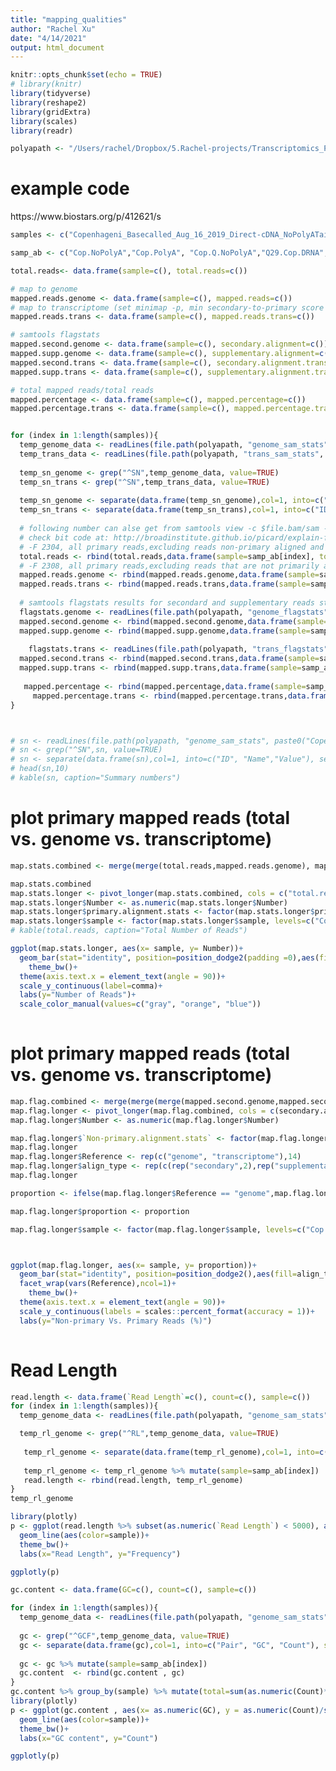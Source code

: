 ```yaml
---
title: "mapping_qualities"
author: "Rachel Xu"
date: "4/14/2021"
output: html_document
---
```


```r
knitr::opts_chunk$set(echo = TRUE)
# library(knitr)
library(tidyverse)
library(reshape2)
library(gridExtra)
library(scales)
library(readr)

polyapath <- "/Users/rachel/Dropbox/5.Rachel-projects/Transcriptomics_PolyATail/polyAtail"
```
# example code
https://www.biostars.org/p/412621/s
```r


samples <- c("Copenhageni_Basecalled_Aug_16_2019_Direct-cDNA_NoPolyATail","Copenhageni_Basecalled_Aug_16_2019_Direct-cDNA_PolyATail", "Copenhageni_Basecalled_Aug_16_2019_Direct-cDNA_Qiagen_NoPolyATail","Q29_Copenhageni_Basecalled_May_22_2020_Direct-RNA","Q36_Copenhageni_Basecalled_June_9_2020-Repeat_Direct-RNA","Q29_Copenhageni_Basecalled-June_11_2020_Repeat_Direct-RNA", "Q36_Copenhageni_Basecalled_June_9_2020-Repeat_Direct-RNA")

samp_ab <- c("Cop.NoPolyA","Cop.PolyA", "Cop.Q.NoPolyA","Q29.Cop.DRNA","Q36.Cop.DRNA", "Q29.Cop.DRNA.R","Q36.Cop.DRNA.R")

total.reads<- data.frame(sample=c(), total.reads=c())

# map to genome
mapped.reads.genome <- data.frame(sample=c(), mapped.reads=c())
# map to transcriptome (set minimap -p, min secondary-to-primary score ratio, [0.99])
mapped.reads.trans <- data.frame(sample=c(), mapped.reads.trans=c())

# samtools flagstats 
mapped.second.genome <- data.frame(sample=c(), secondary.alignment=c())
mapped.supp.genome <- data.frame(sample=c(), supplementary.alignment=c())
mapped.second.trans <- data.frame(sample=c(), secondary.alignment.trans=c())
mapped.supp.trans <- data.frame(sample=c(), supplementary.alignment.trans=c())

# total mapped reads/total reads
mapped.percentage <- data.frame(sample=c(), mapped.percentage=c())
mapped.percentage.trans <- data.frame(sample=c(), mapped.percentage.trans=c())


for (index in 1:length(samples)){
  temp_genome_data <- readLines(file.path(polyapath, "genome_sam_stats", paste0(samples[index],".sam.stats")))
  temp_trans_data <- readLines(file.path(polyapath, "trans_sam_stats", paste0(samples[index],".sam.stats")))
  
  temp_sn_genome <- grep("^SN",temp_genome_data, value=TRUE)
  temp_sn_trans <- grep("^SN",temp_trans_data, value=TRUE)
  
  temp_sn_genome <- separate(data.frame(temp_sn_genome),col=1, into=c("ID", "Name","Value"), sep="\t")[,-1]
  temp_sn_trans <- separate(data.frame(temp_sn_trans),col=1, into=c("ID", "Name","Value"), sep="\t")[,-1]
  
  # following number can alse get from samtools view -c $file.bam/sam -F (samtools bit code)
  # check bit code at: http://broadinstitute.github.io/picard/explain-flags.html
  # -F 2304, all primary reads,excluding reads non-primary aligned and supplementary alignment (but not necessarily mapped)
  total.reads <- rbind(total.reads,data.frame(sample=samp_ab[index], total.reads=c(temp_sn_genome[1,]$Value)))
  # -F 2308, all primary reads,excluding reads that are not primarily aligned and supplementary alignment (mapped)
  mapped.reads.genome <- rbind(mapped.reads.genome,data.frame(sample=samp_ab[index], mapped.reads.genome=c(temp_sn_genome[7,]$Value)))
  mapped.reads.trans <- rbind(mapped.reads.trans,data.frame(sample=samp_ab[index], mapped.reads.trans=c(temp_sn_trans[7,]$Value)))
  
  # samtools flagstats results for secondard and supplementary reads stats
  flagstats.genome <- readLines(file.path(polyapath, "genome_flagstats", paste0(samples[index],".flagstats")))
  mapped.second.genome <- rbind(mapped.second.genome,data.frame(sample=samp_ab[index], secondary.alignment=unlist(strsplit(flagstats.genome[2], split=" ", fixed=TRUE))[1]))
  mapped.supp.genome <- rbind(mapped.supp.genome,data.frame(sample=samp_ab[index],supplementary.alignment=unlist(strsplit(flagstats.genome[3], split=" ", fixed=TRUE))[1]))
  
    flagstats.trans <- readLines(file.path(polyapath, "trans_flagstats", paste0(samples[index],".flagstats")))
  mapped.second.trans <- rbind(mapped.second.trans,data.frame(sample=samp_ab[index], secondary.alignment.trans=unlist(strsplit(flagstats.trans[2], split=" ", fixed=TRUE))[1]))
  mapped.supp.trans <- rbind(mapped.supp.trans,data.frame(sample=samp_ab[index],supplementary.alignment.trans=unlist(strsplit(flagstats.trans[3], split=" ", fixed=TRUE))[1]))
  
   mapped.percentage <- rbind(mapped.percentage,data.frame(sample=samp_ab[index],mapped.percentage=parse_number(unlist(strsplit(flagstats.genome[5], split=" ", fixed=TRUE))[5])))
     mapped.percentage.trans <- rbind(mapped.percentage.trans,data.frame(sample=samp_ab[index],mapped.percentage.trans=parse_number(unlist(strsplit(flagstats.trans[5], split=" ", fixed=TRUE))[5])))
}



# sn <- readLines(file.path(polyapath, "genome_sam_stats", paste0("Copenhageni_Basecalled_Aug_16_2019_Direct-cDNA_NoPolyATail",".sam.stats")))
# sn <- grep("^SN",sn, value=TRUE)
# sn <- separate(data.frame(sn),col=1, into=c("ID", "Name","Value"), sep="\t")[,-1]
# head(sn,10)
# kable(sn, caption="Summary numbers")
```


# plot primary mapped reads (total vs. genome vs. transcriptome)
```r
map.stats.combined <- merge(merge(total.reads,mapped.reads.genome), mapped.reads.trans)

map.stats.combined
map.stats.longer <- pivot_longer(map.stats.combined, cols = c("total.reads", "mapped.reads.genome", "mapped.reads.trans"), names_to = "primary.alignment.stats", values_to = "Number")
map.stats.longer$Number <- as.numeric(map.stats.longer$Number)
map.stats.longer$primary.alignment.stats <- factor(map.stats.longer$primary.alignment.stats, levels = c("total.reads", "mapped.reads.genome", "mapped.reads.trans"))
map.stats.longer$sample <- factor(map.stats.longer$sample, levels=c("Cop.NoPolyA", "Cop.Q.NoPolyA","Cop.PolyA","Q29.Cop.DRNA","Q36.Cop.DRNA", "Q29.Cop.DRNA.R","Q36.Cop.DRNA.R"))
# kable(total.reads, caption="Total Number of Reads")

ggplot(map.stats.longer, aes(x= sample, y= Number))+
  geom_bar(stat="identity", position=position_dodge2(padding =0),aes(fill=primary.alignment.stats))+
    theme_bw()+
  theme(axis.text.x = element_text(angle = 90))+
  scale_y_continuous(label=comma)+
  labs(y="Number of Reads")+
  scale_color_manual(values=c("gray", "orange", "blue"))
  
```

# plot primary mapped reads (total vs. genome vs. transcriptome)
```r

map.flag.combined <- merge(merge(merge(mapped.second.genome,mapped.second.trans), merge(mapped.supp.genome,mapped.supp.trans)), map.stats.combined) %>% dplyr::select(!total.reads)
map.flag.longer <- pivot_longer(map.flag.combined, cols = c(secondary.alignment, secondary.alignment.trans, supplementary.alignment, supplementary.alignment.trans), names_to = "Non-primary.alignment.stats", values_to = "Number")
map.flag.longer$Number <- as.numeric(map.flag.longer$Number)

map.flag.longer$`Non-primary.alignment.stats` <- factor(map.flag.longer$`Non-primary.alignment.stats`, levels = c("secondary.alignment", "secondary.alignment.trans", "supplementary.alignment", "supplementary.alignment.trans"))
map.flag.longer
map.flag.longer$Reference <- rep(c("genome", "transcriptome"),14)
map.flag.longer$align_type <- rep(c(rep("secondary",2),rep("supplementary",2)),7)
map.flag.longer

proportion <- ifelse(map.flag.longer$Reference == "genome",map.flag.longer$Number/as.numeric(map.flag.longer$mapped.reads.genome), map.flag.longer$Number/as.numeric(map.flag.longer$mapped.reads.trans))

map.flag.longer$proportion <- proportion

map.flag.longer$sample <- factor(map.flag.longer$sample, levels=c("Cop.NoPolyA", "Cop.Q.NoPolyA","Cop.PolyA","Q29.Cop.DRNA","Q36.Cop.DRNA", "Q29.Cop.DRNA.R","Q36.Cop.DRNA.R"))



ggplot(map.flag.longer, aes(x= sample, y= proportion))+
  geom_bar(stat="identity", position=position_dodge2(),aes(fill=align_type))+
  facet_wrap(vars(Reference),ncol=1)+
    theme_bw()+
  theme(axis.text.x = element_text(angle = 90))+
  scale_y_continuous(labels = scales::percent_format(accuracy = 1))+
  labs(y="Non-primary Vs. Primary Reads (%)")
  
```
# Read Length
```r

read.length <- data.frame(`Read Length`=c(), count=c(), sample=c())
for (index in 1:length(samples)){
  temp_genome_data <- readLines(file.path(polyapath, "genome_sam_stats", paste0(samples[index],".sam.stats")))

  temp_rl_genome <- grep("^RL",temp_genome_data, value=TRUE)
  
   temp_rl_genome <- separate(data.frame(temp_rl_genome),col=1, into=c("ID","Read Length", "count"), sep="\t")[,-1]
   
   temp_rl_genome <- temp_rl_genome %>% mutate(sample=samp_ab[index])
   read.length <- rbind(read.length, temp_rl_genome)
}
temp_rl_genome

library(plotly)
p <- ggplot(read.length %>% subset(as.numeric(`Read Length`) < 5000), aes(x= as.numeric(`Read Length`), y = as.numeric(count)))+
  geom_line(aes(color=sample))+
  theme_bw()+
  labs(x="Read Length", y="Frequency")

ggplotly(p)
```

```r

gc.content <- data.frame(GC=c(), count=c(), sample=c())

for (index in 1:length(samples)){
  temp_genome_data <- readLines(file.path(polyapath, "genome_sam_stats", paste0(samples[index],".sam.stats")))
  
  gc <- grep("^GCF",temp_genome_data, value=TRUE)
  gc <- separate(data.frame(gc),col=1, into=c("Pair", "GC", "Count"), sep="\t")[,-1]
   
  gc <- gc %>% mutate(sample=samp_ab[index])
  gc.content  <- rbind(gc.content , gc)
}
gc.content %>% group_by(sample) %>% mutate(total=sum(as.numeric(Count)*2))
library(plotly)
p <- ggplot(gc.content , aes(x= as.numeric(GC), y = as.numeric(Count)/sum(as.numeric(Count))))+
  geom_line(aes(color=sample))+
  theme_bw()+
  labs(x="GC content", y="Count")

ggplotly(p)
```

